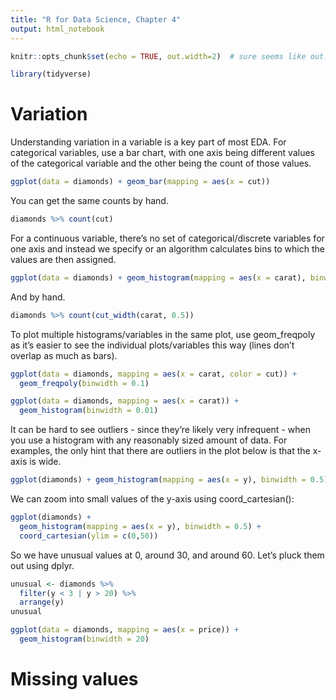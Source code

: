 ```yaml
---
title: "R for Data Science, Chapter 4"
output: html_notebook
---
```


```r
knitr::opts_chunk$set(echo = TRUE, out.width=2)  # sure seems like out.width (and also fig.width) don't do what i'd think they'd do
```

```r
library(tidyverse)
```

# Variation

Understanding variation in a variable is a key part of most EDA. For categorical variables, use a bar chart, with one axis being different values of the categorical variable and the other being the count of those values.

```r
ggplot(data = diamonds) + geom_bar(mapping = aes(x = cut))
```
You can get the same counts by hand.
```r
diamonds %>% count(cut)
```


For a continuous variable, there's no set of categorical/discrete variables for one axis and instead we specify or an algorithm calculates bins to which the values are then assigned.

```r
ggplot(data = diamonds) + geom_histogram(mapping = aes(x = carat), binwidth = 0.5)
```

And by hand.
```r
diamonds %>% count(cut_width(carat, 0.5))
```

To plot multiple histograms/variables in the same plot, use geom_freqpoly as it's easier to see the individual plots/variables this way (lines don't overlap as much as bars).
```r
ggplot(data = diamonds, mapping = aes(x = carat, color = cut)) +
  geom_freqpoly(binwidth = 0.1)
```
```r
ggplot(data = diamonds, mapping = aes(x = carat)) + 
  geom_histogram(binwidth = 0.01)
```

It can be hard to see outliers - since they're likely very infrequent - when you use a histogram with any reasonably sized amount of data. For examples, the only hint that there are outliers in the plot below is that the x-axis is wide.
```r
ggplot(diamonds) + geom_histogram(mapping = aes(x = y), binwidth = 0.5)
```
We can zoom into small values of the y-axis using coord_cartesian():
```r
ggplot(diamonds) + 
  geom_histogram(mapping = aes(x = y), binwidth = 0.5) +
  coord_cartesian(ylim = c(0,50))
```
So we have unusual values at 0, around 30, and around 60. Let's pluck them out using dplyr.
```r
unusual <- diamonds %>%
  filter(y < 3 | y > 20) %>%
  arrange(y)
unusual
```
```r
ggplot(data = diamonds, mapping = aes(x = price)) +
  geom_histogram(binwidth = 20)
```

# Missing values